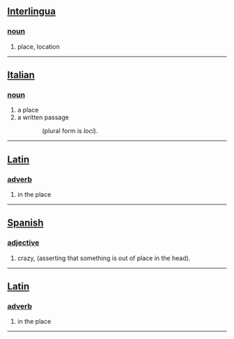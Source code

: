 == [[Interlingua]]==
===[[noun]]===
# place, location

----
 
== [[Italian]] ==
===[[noun]]===
# a place
# a written passage

::(plural form is ''loci'').

----
 
== [[Latin]]==
===[[adverb]]===
# in the place

----
 
== [[Spanish]]==
===[[adjective]]===
# crazy, (asserting that something is out of place in the head).

----
 
== [[Latin]]==
===[[adverb]]===
# in the place
----